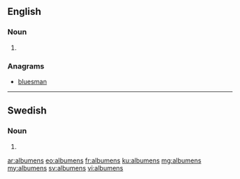 ==English==

===Noun===
{{head|en|plural}} {{g|p}}

# {{plural of|albumen|lang=en}}

===Anagrams===
* [[bluesman#English|bluesman]]

----

==Swedish==

===Noun===
{{head|sv|noun form}}

# {{sv-noun-form-def-gen-pl|album}}

[[ar:albumens]]
[[eo:albumens]]
[[fr:albumens]]
[[ku:albumens]]
[[mg:albumens]]
[[my:albumens]]
[[sv:albumens]]
[[vi:albumens]]